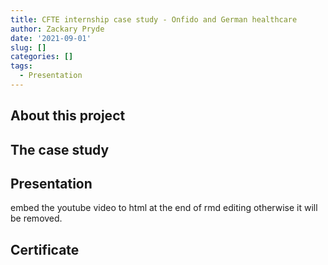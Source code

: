 ```yaml
---
title: CFTE internship case study - Onfido and German healthcare
author: Zackary Pryde
date: '2021-09-01'
slug: []
categories: []
tags:
  - Presentation
---
```


## About this project

## The case study

## Presentation

embed the youtube video to html at the end of rmd editing otherwise it will be removed.

## Certificate
